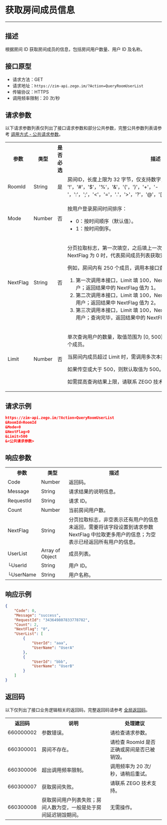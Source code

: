 # 获取房间成员信息

- - -

## 描述

根据房间 ID 获取房间成员的信息，包括房间用户数量、用户 ID 及名称。


## 接口原型

- 请求方法：GET
- 请求地址：`https://zim-api.zego.im/?Action=QueryRoomUserList`
- 传输协议：HTTPS
- 调用频率限制：20 次/秒


## 请求参数

以下请求参数列表仅列出了接口请求参数和部分公共参数，完整公共参数列表请参考 [调用方式 - 公共请求参数](../Accessing%20Server%20APIs.mdx#2-公共参数)。

<table>
<tbody><tr>
<th>参数</th>
<th>类型</th>
<th>是否必选</th>
<th>描述</th>
</tr>
<tr>
<td>RoomId</td>
<td>String</td>
<td>是</td>
<td>房间ID，长度上限为 32 字节，仅支持数字，英文字符和{" '!'，'#'，'$'，'%'，'&'，'('，')'，'+'，'-'，':'，';'，'<'，'='，'.'，'>'，'?'，'@'，'['，']'，'^'，'_'，'{'，'}'，'|'，'~'"}。</td>
</tr>
<tr>
<td>Mode</td>
<td>Number</td>
<td>否</td>
<td><p>按用户登录房间时间排序：</p><ul><li>0：按时间顺序（默认值）。</li><li>1：按时间倒序。</li></ul></td>
</tr>
<tr>
<td>NextFlag</td>
<td>String</td>
<td>否</td>
<td><p>分页拉取标志，第一次填空，之后填上一次返回的 NextFlag 值。当返回的 NextFlag 为 0 时，代表房间成员列表获取完毕。</p><p> 例如，房间内有 250 个成员，调用本接口查询房间成员列表时：</p><ol><li> 第一次调用本接口，Limit 填 100，NextFlag 传空，查询第 1 ～ 100 名用户；返回结果中的 NextFlag 值为 1。</li><li> 第二次调用本接口，Limit 填 100，NextFlag 填 1，查询第 101 ～ 200 名用户；返回结果中 NextFlag 值为 2。</li><li> 第三次调用本接口，Limit 填 100，NextFlag 填 2，查询第 201 ～ 250 名用户；查询完毕，返回结果中的 NextFlag 为 0。</li></ol><p></p></td>
</tr>
<tr>
<td>Limit</td>
<td>Number</td>
<td>否</td>
<td><p>单次查询用户的数量，取值范围为 [0, 500]，即调用本接口一次最多返回 500 个成员。</p><p> 当房间内成员超过 Limit 时，需调用多次本接口<strong>且 Limit 需保持一致</strong>。 </p><p>如果传空或大于 500，则默认取值为 500。</p><p>如需提高查询结果上限，请联系 ZEGO 技术支持进行配置。</p></td>
</tr>
</tbody></table>


## 请求示例

```json
https://zim-api.zego.im/?Action=QueryRoomUserList
&RoomId=RoomId
&Mode=0
&NextFlag=0
&Limit=500
&<公共请求参数>
```

## 响应参数

<table class="collapsible-table" >
<tbody><tr data-row-level="1">
<th>参数</th>
<th>类型</th>
<th>描述</th>
</tr>
<tr data-row-level="2">
<td>Code</td>
<td>Number</td>
<td>返回码。</td>
</tr>
<tr data-row-level="3">
<td>Message</td>
<td>String</td>
<td>请求结果的说明信息。</td>
</tr>
<tr data-row-level="4">
<td>RequestId</td>
<td>String</td>
<td>请求 ID。</td>
</tr>
<tr data-row-level="5">
<td>Count</td>
<td>Number</td>
<td>当前房间用户数。</td>
</tr>
<tr data-row-level="6">
<td>NextFlag</td>
<td>String</td>
<td>分页拉取标志，非空表示还有用户的信息未返回，需要将该字段设置到请求参数 NextFlag 中拉取更多用户的信息；为空表示已经返回所有用户的信息。</td>
</tr>
<tr data-row-level="7" data-row-child="true">
<td>UserList</td>
<td>Array of Object</td>
<td>成员列表。</td>
</tr>
<tr data-row-level="7-1">
<td>└UserId</td>
<td>String</td>
<td>用户 ID。</td>
</tr>
<tr data-row-level="7-2">
<td>└UserName</td>
<td>String</td>
<td>用户名称。</td>
</tr>
</tbody></table>

## 响应示例

```json
{
    "Code": 0,
    "Message": "success",
    "RequestId": "343649807833778782",
    "Count": 2,
    "NextFlag": "0",
    "UserList": [
        {
            "UserId": "aaa",
            "UserName": "UserA"
        },
        {
            "UserId": "bbb",
            "UserName": "UserB"
        }
    ]
}
```


## 返回码

以下仅列出了接口业务逻辑相关的返回码，完整返回码请参考 [全局返回码](../Return%20codes.mdx)。

<table>
<tbody><tr>
<th>返回码</th>
<th>说明</th>
<th>处理建议</th>
</tr>
<tr>
<td>660000002</td>
<td>参数错误。</td>
<td>请检查请求参数。</td>
</tr>
<tr>
<td>660300001</td>
<td>房间不存在。</td>
<td>请检查 RoomId 是否正确或房间是否已被销毁。</td>
</tr>
<tr>
<td>660300006</td>
<td>超出调用频率限制。</td>
<td>调用频率为 20 次/秒，请稍后重试。</td>
</tr>
<tr>
<td>660300007</td>
<td>获取房间失败。</td>
<td>请联系 ZEGO 技术支持。</td>
</tr>
<tr>
<td>660300008</td>
<td>获取房间用户列表失败；房间人数为空，一般是处于房间延迟销毁期间。</td>
<td>无需操作。</td>
</tr>
</tbody></table>
